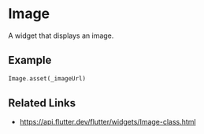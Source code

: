 

<Meta of={ImageStories} />

# Image

A widget that displays an image.

## Example

```dart liveslice=Image
Image.asset(_imageUrl)
```

## Related Links

- https://api.flutter.dev/flutter/widgets/Image-class.html
